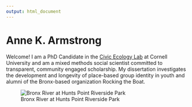 ```yaml
---
output: html_document
---
```


# Anne K. Armstrong

Welcome! I am a PhD Candidate in the [Civic Ecology Lab](www.civicecology.org) at Cornell University and am a mixed methods social scientist committed to transparent, community engaged scholarship. My dissertation investigates the development and longevity of place-based group identity in youth and alumni of the Bronx-based organization Rocking the Boat. 

![Bronx River at Hunts Point Riverside Park](C:/Users/Annie Armstrong/Documents/Github/personal/bronxriver.jpg)